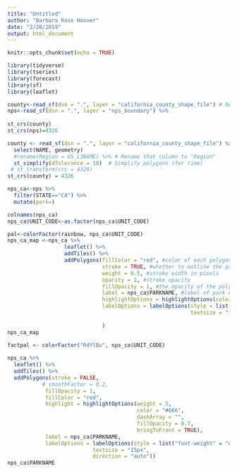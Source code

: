 ```yaml
---
title: "Untitled"
author: "Barbara Rose Hoover"
date: "2/28/2019"
output: html_document
---
```


```r
knitr::opts_chunk$set(echo = TRUE)
```


```r
library(tidyverse)
library(tseries)
library(forecast)
library(sf)
library(leaflet)
```

```r
county<-read_sf(dsn = ".", layer = "california_county_shape_file") # Read data
nps<-read_sf(dsn = ".", layer = "nps_boundary") %>% 
  
st_crs(county)
st_crs(nps)=4326
```

```r
county <- read_sf(dsn = ".", layer = "california_county_shape_file") %>% # Get data!
  select(NAME, geometry)
  #rename(Region = US_L3NAME) %>% # Rename that column to "Region"
  st_simplify(dTolerance = 10)  # Simplify polygons (for time)
 # st_transform(crs = 4326)
st_crs(county) = 4326
```


```r
nps_ca<-nps %>% 
  filter(STATE=="CA") %>% 
  mutate(park=)

colnames(nps_ca)
nps_ca$UNIT_CODE<-as.factor(nps_ca$UNIT_CODE)
```

```r
pal<-colorFactor(rainbow, nps_ca$UNIT_CODE)
nps_ca_map <-nps_ca %>% 
                  leaflet() %>% 
                  addTiles() %>% 
                  addPolygons(fillColor = "red", #color of each polygon
                              stroke = TRUE, #whether to outline the park boundaries,
                              weight = 0.5, #stroke width in pixels
                              opacity = 1, #stroke opacity 
                              fillOpacity = 1, #the opacity of the polygons
                              label = nps_ca$PARKNAME, #label of park when you hover over it
                              highlightOptions = highlightOptions(color = "white", weight = 5, bringToFront = TRUE),
                              labelOptions = labelOptions(style = list("font-weight" = "normal", padding = "3px 8px"),
                                                          textsize = "15px",direction = "auto")#how the park name shows up when you hover over it
                              
                              )
nps_ca_map
```



```r
factpal <- colorFactor("RdYlBu", nps_ca$UNIT_CODE)
 
nps_ca %>% 
  leaflet() %>%
  addTiles() %>%
  addPolygons(stroke = FALSE, 
           # smoothFactor = 0.2, 
            fillOpacity = 1,
            fillColor = "red", 
            highlight = highlightOptions(weight = 5,
                                         color = "#666",
                                         dashArray = "",
                                         fillOpacity = 0.7,
                                         bringToFront = TRUE),
            label = nps_ca$PARKNAME,
            labelOptions = labelOptions(style = list("font-weight" = "normal", padding = "3px 8px"),
                           textsize = "15px",
                           direction = "auto"))
nps_ca$PARKNAME

```